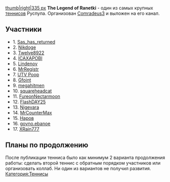 [[Файл:The Legend Of Ranetki RYTP Tennis|thumb|right|335 px]]
'''The Legend of Ranetki''' - один из самых крупных [[теннис]]ов Руспупа. Организован [[Comradeus3]] и выложен на его канал.

==Участники==
*1. [[Sas_has_returned]]
*2. [[Nikdoge]]
*3. [[Twelve8922]]
*4. [[ICAXAPOBI]]
*5. [[Lindenov]]
*6. [[MrRegistr]]
*7. [[4A|UTV Poop]]
*8. [[Gfoint]]
*9. [[megahitmen]]
*10. [[squareheadcat]]
*11. [[FureonNectarmoon]]
*12. [[FlashDAY25]]
*13. [[Nigevara]]
*14. [[MrCounterMax]]
*15. [[Наров]]
*16. [[govno.ebanoe]]
*17. [[XRain777]]

==Планы по продолжению==
После публикации тенниса было как минимум 2 варианта продолжения работы: сделать второй теннис с обратным порядком участников или организовать коллаб. Ни один из вариантов не получил развития.
[[Категория:Теннисы]]